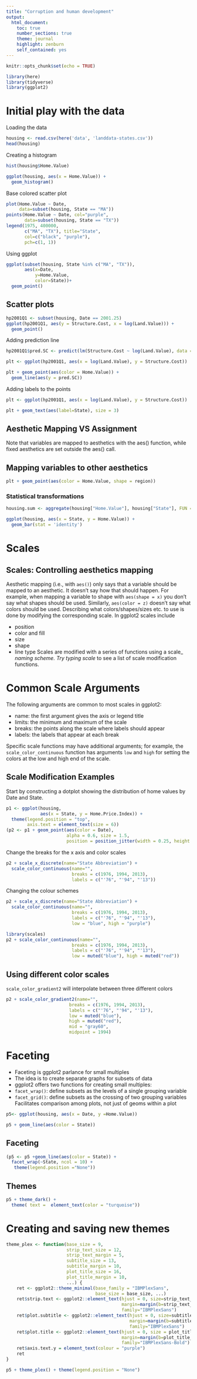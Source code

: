 ```yaml
---
title: "Corruption and human development"
output: 
  html_document:
    toc: true
    number_sections: true
    theme: journal
    highlight: zenburn
    self_contained: yes
---
```


```r
knitr::opts_chunk$set(echo = TRUE)
```

```r
library(here)
library(tidyverse)
library(ggplot2)
```


# Initial play with the data
Loading the data 
```r
housing <- read.csv(here('data', 'landdata-states.csv'))
head(housing)
```

Creating a histogram

```r
hist(housing$Home.Value)
```
```r
ggplot(housing, aes(x = Home.Value)) +
  geom_histogram()
```

 Base colored scatter plot
```r
plot(Home.Value ~ Date,
     data=subset(housing, State == "MA"))
points(Home.Value ~ Date, col="purple",
       data=subset(housing, State == "TX"))
legend(1975, 400000,
       c("MA", "TX"), title="State",
       col=c("black", "purple"),
       pch=c(1, 1))
```
 
 Using ggplot
 
```r
ggplot(subset(housing, State %in% c("MA", "TX")),
       aes(x=Date,
           y=Home.Value,
           color=State))+
  geom_point()
```

## Scatter plots

```r
hp2001Q1 <- subset(housing, Date == 2001.25) 
ggplot(hp2001Q1, aes(y = Structure.Cost, x = log(Land.Value))) +
  geom_point()
```

Adding prediction line


```r
hp2001Q1$pred.SC <- predict(lm(Structure.Cost ~ log(Land.Value), data = hp2001Q1))

plt <- ggplot(hp2001Q1, aes(x = log(Land.Value), y = Structure.Cost))

plt + geom_point(aes(color = Home.Value)) +
  geom_line(aes(y = pred.SC))
```

Adding labels to the points

```r
plt <- ggplot(hp2001Q1, aes(x = log(Land.Value), y = Structure.Cost))

plt + geom_text(aes(label=State), size = 3)
```

## Aesthetic Mapping VS Assignment
Note that variables are mapped to aesthetics with the aes() function, while fixed aesthetics are set outside the aes() call. 

## Mapping variables to other aesthetics
```r
plt + geom_point(aes(color = Home.Value, shape = region))
```

### Statistical transformations

```r
housing.sum <- aggregate(housing["Home.Value"], housing["State"], FUN = mean)

ggplot(housing, aes(x = State, y = Home.Value)) +
  geom_bar(stat = 'identity')
```

# Scales

## Scales: Controlling aesthetics mapping

Aesthetic mapping (i.e., with `aes()`) only says that a variable should be mapped to an aesthetic. It doesn’t say how that should happen. For example, when mapping a variable to shape with `aes(shape = x)` you don’t say what shapes should be used. Similarly, `aes(color = z)` doesn’t say what colors should be used. Describing what colors/shapes/sizes etc. to use is done by modifying the corresponding scale. In ggplot2 scales include

- position
- color and fill
- size
- shape
- line type
Scales are modified with a series of functions using a scale_<aesthetic>_<type> naming scheme. Try typing scale_<tab> to see a list of scale modification functions.

# Common Scale Arguments
The following arguments are common to most scales in ggplot2:
 
- name: the first argument gives the axis or legend title
- limits: the minimum and maximum of the scale
- breaks: the points along the scale where labels should appear
- labels: the labels that appear at each break

Specific scale functions may have additional arguments; for example, the `scale_color_continuous` function has arguments `low` and `high` for setting the colors at the low and high end of the scale.

## Scale Modification Examples
Start by constructing a dotplot showing the distribution of home values by Date and State.


```r
p1 <- ggplot(housing, 
             aes(x = State, y = Home.Price.Index)) +
  theme(legend.position = "top",
        axis.text = element_text(size = 6))
(p2 <- p1 + geom_point(aes(color = Date),
                       alpha = 0.6, size = 1.5,
                       position = position_jitter(width = 0.25, height = 0)))
```


Change the breaks for the  x axis and color scales

```r
p2 + scale_x_discrete(name="State Abbreviation") +
  scale_color_continuous(name="",
                         breaks = c(1976, 1994, 2013),
                         labels = c("'76", "'94", "'13"))
```

Changing the colour schemes

```r
p2 + scale_x_discrete(name="State Abbreviation") +
  scale_color_continuous(name="",
                         breaks = c(1976, 1994, 2013),
                         labels = c("'76", "'94", "'13"),
                         low = "blue", high = "purple")
```

```r
library(scales)
p2 + scale_color_continuous(name="",
                         breaks = c(1976, 1994, 2013),
                         labels = c("'76", "'94", "'13"),
                         low = muted("blue"), high = muted("red"))
```

## Using different color scales

`scale_color_gradient2` will interpolate between three different colors

```r
p2 + scale_color_gradient2(name="",
                        breaks = c(1976, 1994, 2013),
                        labels = c("'76", "'94", "'13"),
                        low = muted("blue"),
                        high = muted("red"),
                        mid = "gray60",
                        midpoint = 1994)
```

# Faceting

- Faceting is ggplot2 parlance for small multiples
- The idea is to create separate graphs for subsets of data
- ggplot2 offers two functions for creating small multiples:
- `facet_wrap()`: define subsets as the levels of a single grouping variable
- `facet_grid()`: define subsets as the crossing of two grouping variables
Facilitates comparison among plots, not just of geoms within a plot

```r
p5<- ggplot(housing, aes(x = Date, y =Home.Value))

p5 + geom_line(aes(color = State))
```

## Faceting

```r
(p5 <- p5 +geom_line(aes(color = State)) +
  facet_wrap(~State, ncol = 10) +
   theme(legend.position ="None"))
```


## Themes

```r
p5 + theme_dark() +
  theme( text =  element_text(color = "turquoise"))
```

# Creating and saving new themes

```r
theme_plex <- function(base_size = 9,
                       strip_text_size = 12,
                       strip_text_margin = 5,
                       subtitle_size = 13,
                       subtitle_margin = 10,
                       plot_title_size = 16,
                       plot_title_margin = 10,
                       ...) {
    ret <- ggplot2::theme_minimal(base_family = "IBMPlexSans",
                                  base_size = base_size, ...)
    ret$strip.text <- ggplot2::element_text(hjust = 0, size=strip_text_size,
                                            margin=margin(b=strip_text_margin),
                                            family="IBMPlexSans")
    ret$plot.subtitle <- ggplot2::element_text(hjust = 0, size=subtitle_size,
                                               margin=margin(b=subtitle_margin),
                                               family="IBMPlexSans")
    ret$plot.title <- ggplot2::element_text(hjust = 0, size = plot_title_size,
                                            margin=margin(b=plot_title_margin),
                                            family="IBMPlexSans-Bold")
    ret$axis.text.y = element_text(colour = "purple")
    ret
}

p5 + theme_plex() + theme(legend.position = "None")
```



